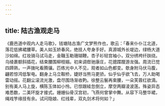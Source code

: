 ```yaml
---
---
---
```

title: 陆古渔观走马
---



《鹿邑道中观内人走马歌》，钱塘陆古渔广文梦熊作也，歌云：「春来仆仆江北道，落花低拂裙腰草。美人如玉娇春风，绝技人夸身手好。真源城外长堤边，绿杨大道沙如绵。红妆骑马试马走，金鞿玉勒珊瑚鞭。杏子衫轻宫袖小，双分绣袴纤趺绕。乌绫裹额斜插花，结束腰围柳枝嫋。初来调辔驰康庄，花骢蹀躞游龙强。周流已觉四蹄熟，一声拨叱看腾骧。匹练光中人不见，观者如山色都变。欹身附马伏马腹，翩若惊鸿低掣电。翻身上马立鞍桥，婕妤当熊马更骄。仙乎仙乎欲飞去，万人助喝雷动摇。花翻尘滚流光激，盘尽围场渐收靮。徐整云鬟再束腰，一朵芙蓉红欲滴。别有美人马上旋，横陈玉体如小怜。已惊跟絓忽倒立，摩空两瓣淩波莲。殊姿异态难悉数，二美环旋才接式。姗姗仙骨汉宫初，飞燕何曾掌中舞。从容下马整华裙，绳戏竽缘技有余。试问隐娘、红线辈，双丸剑术将何如？」